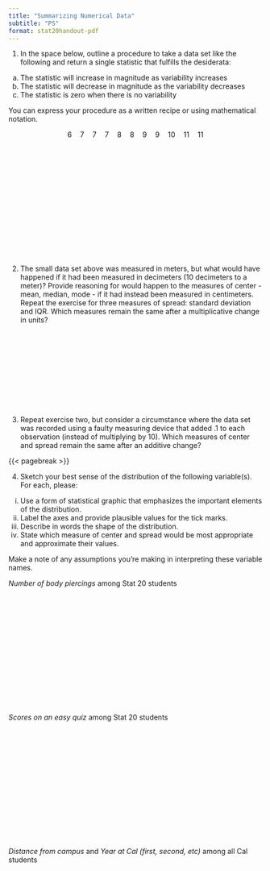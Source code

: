 ```yaml
---
title: "Summarizing Numerical Data"
subtitle: "PS"
format: stat20handout-pdf
---
```


@. In the space below, outline a procedure to take a data set like the following and return a single statistic that fulfills the desiderata:
   a. The statistic will increase in magnitude as variability increases
   b. The statistic will decrease in magnitude as the variability decreases
   c. The statistic is zero when there is no variability

You can express your procedure as a written recipe or using mathematical notation.

$$ 6 \quad 7 \quad 7 \quad  7 \quad 8 \quad  8 \quad 9 \quad 9 \quad 10 \quad 11  \quad 11$$

\
\
\
\
\
\
\ 
\
\
\
\
\
\
\

@. The small data set above was measured in meters, but what would have happened if it had been measured in decimeters (10 decimeters to a meter)? Provide reasoning for would happen to the measures of center - mean, median, mode - if it had instead been measured in centimeters. Repeat the exercise for three measures of spread: standard deviation and IQR. Which measures remain the same after a multiplicative change in units?

\
\
\
\
\
\
\
\
\

@. Repeat exercise two, but consider a circumstance where the data set was recorded using a faulty measuring device that added .1 to each observation (instead of multiplying by 10). Which measures of center and spread remain the same after an additive change?



{{< pagebreak >}}

@. Sketch your best sense of the distribution of the following variable(s). For each, please: 

  i. Use a form of statistical graphic that emphasizes the important elements of the distribution.
  ii. Label the axes and provide plausible values for the tick marks.
  iii. Describe in words the shape of the distribution.
  iv. State which measure of center and spread would be most appropriate and approximate their values.

Make a note of any assumptions you're making in interpreting these variable names.

*Number of body piercings* among Stat 20 students

\
\
\
\
\
\
\
\
\
\
\
\
\

*Scores on an easy quiz* among Stat 20 students

\
\
\
\
\
\
\
\
\
\
\
\
\

*Distance from campus* and *Year at Cal (first, second, etc)* among all Cal students
